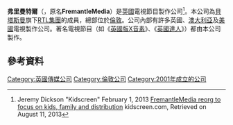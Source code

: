 {{Infobox_Company 
| company_name     =弗里曼特爾<br />Fremantle Limited 
| company_logo     =Fremantle 2018 logo.svg
| company_type     =[[RTL集团|RTL集团]]的子公司 
| foundation       =2001年8月20日 
| location         =[[英國|英國]][[倫敦|倫敦]] 
| key_people       =
| industry         =電視製作
| capital = 
| revenue = 
| operating_income = 
| profit = 
| market_value = 
| num_employees = 
| P/E ratio = 
| earnings per share = 
| Net asset value = 
| accounting_period = 
| parent = [[RTL集团|RTL集团]]
| divisions = 
| subsid = 
| homepage = 
| footnotes = 
| width = 
}}

'''弗里曼特爾'''（{{lang-en|'''Fremantle Limited'''}}，原名'''FremantleMedia'''）是[[英國|英國]]電視節目製作公司<ref>Jeremy Dickson "Kidscreen" February 1, 2013 [http://kidscreen.com/2013/02/01/fremantlemedia-reorg-to-focus-on-kids-family-and-distribution/ FremantleMedia reorg to focus on kids, family and distribution] {{Wayback|url=http://kidscreen.com/2013/02/01/fremantlemedia-reorg-to-focus-on-kids-family-and-distribution/ |date=20200813151553 }} kidscreen.com, Retrieved on August 11, 2013</ref>。本公司為[[貝塔斯曼|貝塔斯曼]]旗下[[RTL集團|RTL集團]]的成員，總部位於[[倫敦|倫敦]]。公司內部有許多英國、[[澳大利亞|澳大利亞]]及[[美國|美國]]電視製作公司。著名電視節目（如《[[英國版X音素|英國版X音素]]》、《[[英國達人|英國達人]]》）都由本公司製作。

==參考資料==
{{Reflist}}

[[Category:英國傳媒公司|Category:英國傳媒公司]]
[[Category:倫敦公司|Category:倫敦公司]]
[[Category:2001年成立的公司|Category:2001年成立的公司]]